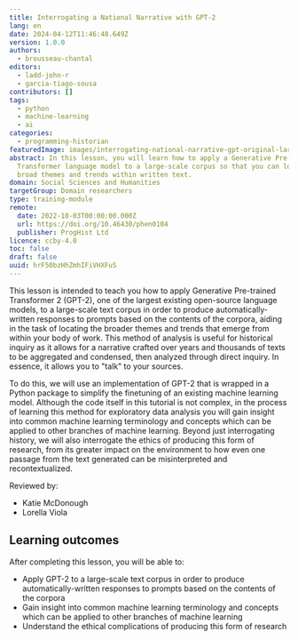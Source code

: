 ```yaml
---
title: Interrogating a National Narrative with GPT-2
lang: en
date: 2024-04-12T11:46:48.649Z
version: 1.0.0
authors:
  - brousseau-chantal
editors:
  - ladd-john-r
  - garcia-tiago-sousa
contributors: []
tags:
  - python
  - machine-learning
  - ai
categories:
  - programming-historian
featuredImage: images/interrogating-national-narrative-gpt-original-large-greyscale.png
abstract: In this lesson, you will learn how to apply a Generative Pre-trained
  Transformer language model to a large-scale corpus so that you can locate
  broad themes and trends within written text.
domain: Social Sciences and Humanities
targetGroup: Domain researchers
type: training-module
remote:
  date: 2022-10-03T00:00:00.000Z
  url: https://doi.org/10.46430/phen0104
  publisher: ProgHist Ltd
licence: ccby-4.0
toc: false
draft: false
uuid: hrF50bzHhZmhIFiVHXFuS
---
```


This lesson is intended to teach you how to apply Generative Pre-trained Transformer 2 (GPT-2), one of the largest existing open-source language models, to a large-scale text corpus in order to produce automatically-written responses to prompts based on the contents of the corpora, aiding in the task of locating the broader themes and trends that emerge from within your body of work. This method of analysis is useful for historical inquiry as it allows for a narrative crafted over years and thousands of texts to be aggregated and condensed, then analyzed through direct inquiry. In essence, it allows you to "talk" to your sources.

To do this, we will use an implementation of GPT-2 that is wrapped in a Python package to simplify the finetuning of an existing machine learning model. Although the code itself in this tutorial is not complex, in the process of learning this method for exploratory data analysis you will gain insight into common machine learning terminology and concepts which can be applied to other branches of machine learning. Beyond just interrogating history, we will also interrogate the ethics of producing this form of research, from its greater impact on the environment to how even one passage from the text generated can be misinterpreted and recontextualized.

Reviewed by:

* Katie McDonough
* Lorella Viola

## Learning outcomes

After completing this lesson, you will be able to:

* Apply GPT-2 to a large-scale text corpus in order to produce automatically-written responses to prompts based on the contents of the corpora
* Gain insight into common machine learning terminology and concepts which can be applied to other branches of machine learning
* Understand the ethical complications of producing this form of research

<ExternalResource title="Interested in learning more?" subtitle="Check out this lesson on Programming Historian's website" url="https://doi.org/10.46430/phen0104" />
